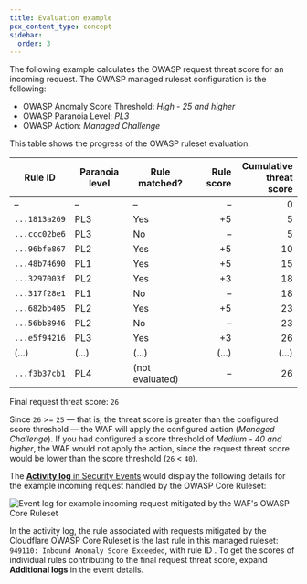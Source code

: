 ```yaml
---
title: Evaluation example
pcx_content_type: concept
sidebar:
  order: 3
---
```



The following example calculates the OWASP request threat score for an incoming request. The OWASP managed ruleset configuration is the following:

- OWASP Anomaly Score Threshold: _High - 25 and higher_
- OWASP Paranoia Level: _PL3_
- OWASP Action: _Managed Challenge_

This table shows the progress of the OWASP ruleset evaluation:

| Rule ID       | Paranoia level | Rule matched?   | Rule score | Cumulative<br/>threat score |
| ------------- | -------------- | --------------- | ---------: | --------------------------: |
| –             | –              | –               |          – |                           0 |
| `...1813a269` | PL3            | Yes             |         +5 |                           5 |
| `...ccc02be6` | PL3            | No              |          – |                           5 |
| `...96bfe867` | PL2            | Yes             |         +5 |                          10 |
| `...48b74690` | PL1            | Yes             |         +5 |                          15 |
| `...3297003f` | PL2            | Yes             |         +3 |                          18 |
| `...317f28e1` | PL1            | No              |          – |                          18 |
| `...682bb405` | PL2            | Yes             |         +5 |                          23 |
| `...56bb8946` | PL2            | No              |          – |                          23 |
| `...e5f94216` | PL3            | Yes             |         +3 |                          26 |
| (...)         | (...)          | (...)           |      (...) |                       (...) |
| `...f3b37cb1` | PL4            | (not evaluated) |          – |                          26 |

Final request threat score: `26`

Since `26` >= `25` — that is, the threat score is greater than the configured score threshold — the WAF will apply the configured action (_Managed Challenge_). If you had configured a score threshold of _Medium - 40 and higher_, the WAF would not apply the action, since the request threat score would be lower than the score threshold (`26` < `40`).

The [**Activity log** in Security Events](/waf/analytics/security-events/paid-plans/#activity-log) would display the following details for the example incoming request handled by the OWASP Core Ruleset:

![Event log for example incoming request mitigated by the WAF's OWASP Core Ruleset](~/assets/images/waf/owasp-example-event-log.png)

In the activity log, the rule associated with requests mitigated by the Cloudflare OWASP Core Ruleset is the last rule in this managed ruleset: `949110: Inbound Anomaly Score Exceeded`, with rule ID <RuleID id="6179ae15870a4bb7b2d480d4843b323c" />. To get the scores of individual rules contributing to the final request threat score, expand **Additional logs** in the event details.
